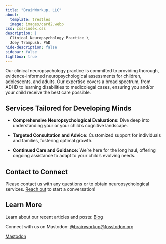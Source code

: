 ```yaml
---
title: "BrainWorkup, LLC"
about:
  template: trestles
  image: images/card2.webp
css: css/index.css
description: | 
  Clinical Neuropsychology Practice \
  Joey Trampush, PhD
hide-description: false
sidebar: false
lightbox: true
---
```


Our clinical neuropsychology practice is committed to providing thorough,
evidence-informed neuropsychological assessments for children, adolescents, and adults.
Our expertise covers a broad spectrum, from ADHD to learning disabilities to
medicolegal cases,
ensuring you and/or your child receive the best care possible.

## Services Tailored for Developing Minds

- **Comprehensive Neuropsychological Evaluations:** Dive deep into understanding
your or your child's cognitive landscape.

- **Targeted Consultation and Advice:** Customized support for individuals and families, fostering optimal growth.

- **Continued Care and Guidance:** We're here for the long haul, offering ongoing assistance to adapt to your child's evolving needs.

## Contact to Connect

Please contact us with any questions or to obtain neuropsychological services.
[Reach out](docs/contact/index.qmd) to start a conversation!

## Learn More

Learn about our recent articles and posts: [Blog](docs/blog/index.qmd)

Connect with us on Mastodon: [\@brainworkup\@fosstodon.org](https://fosstodon.org/@brainworkup) 

<a rel="me" href="https://fosstodon.org/@brainworkup">Mastodon</a>
